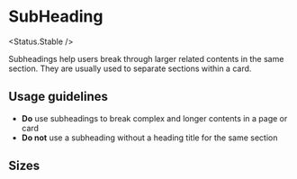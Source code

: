 
# SubHeading

<Status.Stable />

Subheadings help users break through larger related contents in the same section.
They are usually used to separate sections within a card.

<Story id="typography-subheading--base" />
<Props />

## Usage guidelines

- **Do** use subheadings to break complex and longer contents in a page or card
- **Do not** use a subheading without a heading title for the same section

## Sizes

<Story id="typography-subheading--sizes" />
